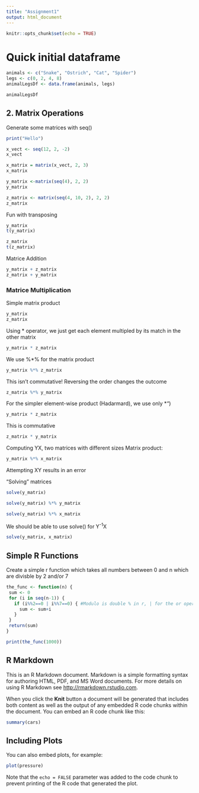 ```yaml
---
title: "Assignment1"
output: html_document
---
```


```r
knitr::opts_chunk$set(echo = TRUE)
```

# Quick initial dataframe 
```r
animals <- c("Snake", "Ostrich", "Cat", "Spider")
legs <- c(0, 2, 4, 8)
animalLegsDf <- data.frame(animals, legs)

animalLegsDf

```
## 2. Matrix Operations

Generate some matrices with seq()
``` r
print("Hello")

x_vect <- seq(12, 2, -2)
x_vect

x_matrix = matrix(x_vect, 2, 3)
x_matrix

y_matrix <-matrix(seq(4), 2, 2)
y_matrix

z_matrix <- matrix(seq(4, 10, 2), 2, 2)
z_matrix

```

Fun with transposing
``` r
y_matrix
t(y_matrix)

z_matrix
t(z_matrix)
```

Matrice Addition
``` r
y_matrix + z_matrix
z_matrix + y_matrix
```
### Matrice Multiplication

Simple matrix product
```r
y_matrix
z_matrix
```
Using * operator, we just get each element multipled by its match in the other matrix
```r
y_matrix * z_matrix
```

We use %*% for the matrix product
```r
y_matrix %*% z_matrix
```

This isn't commutative! Reversing the order changes the outcome
``` r
z_matrix %*% y_matrix
```

For the simpler element-wise product (Hadarmard), we use only *")
``` r
y_matrix * z_matrix
```

This is commutative
``` r
z_matrix * y_matrix

```


Computing YX, two matrices with different sizes
Matrix product:
```r
y_matrix %*% x_matrix

```
Attempting XY results in an error

"Solving" matrices
```r
solve(y_matrix)

solve(y_matrix) %*% y_matrix

solve(y_matrix) %*% x_matrix
```
We should be able to use solve() for Y^-1^X

```r
solve(y_matrix, x_matrix)
```

## Simple R Functions

Create a simple r function which takes all numbers between 0 and n which are divisble by 2 and/or 7
```r
the_func <- function(n) {
 sum <- 0
 for (i in seq(n-1)) {
   if (i%%2==0 | i%%7==0) { #Modulo is double % in r, | for the or operator
     sum <- sum+i
   }
 }
 return(sum)
}

print(the_func(1000))
```


## R Markdown

This is an R Markdown document. Markdown is a simple formatting syntax for authoring HTML, PDF, and MS Word documents. For more details on using R Markdown see <http://rmarkdown.rstudio.com>.

When you click the **Knit** button a document will be generated that includes both content as well as the output of any embedded R code chunks within the document. You can embed an R code chunk like this:

```r
summary(cars)
```

## Including Plots

You can also embed plots, for example:

```r
plot(pressure)
```

Note that the `echo = FALSE` parameter was added to the code chunk to prevent printing of the R code that generated the plot.
